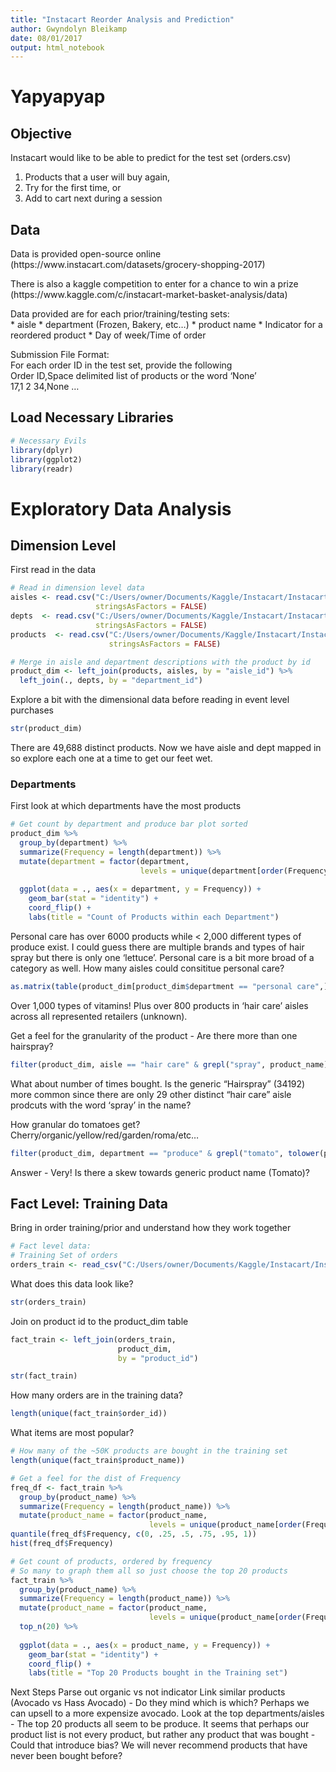 ```yaml
---
title: "Instacart Reorder Analysis and Prediction"
author: Gwyndolyn Bleikamp
date: 08/01/2017
output: html_notebook
---
```


# Yapyapyap

## Objective
Instacart would like to be able to predict for the test set (orders.csv)

1. Products that a user will buy again,
2. Try for the first time, or 
3. Add to cart next during a session

## Data
Data is provided open-source online 
(https://www.instacart.com/datasets/grocery-shopping-2017)

There is also a kaggle competition to enter for a chance to win a prize
(https://www.kaggle.com/c/instacart-market-basket-analysis/data)

Data provided are for each prior/training/testing sets:  
* aisle 
* department (Frozen, Bakery, etc...)
* product name
* Indicator for a reordered product
* Day of week/Time of order

Submission File Format:  
For each order ID in the test set, provide the following  
Order ID,Space delimited list of products or the word 'None'   
17,1 2
34,None
...

## Load Necessary Libraries
```r
# Necessary Evils
library(dplyr)
library(ggplot2)
library(readr)
```


# Exploratory Data Analysis

## Dimension Level

First read in the data
```r

# Read in dimension level data
aisles <- read.csv("C:/Users/owner/Documents/Kaggle/Instacart/Instacart_Data/instacart_2017_05_01/aisles.csv",
                   stringsAsFactors = FALSE)
depts  <- read.csv("C:/Users/owner/Documents/Kaggle/Instacart/Instacart_Data/instacart_2017_05_01/departments.csv",
                   stringsAsFactors = FALSE)
products  <- read.csv("C:/Users/owner/Documents/Kaggle/Instacart/Instacart_Data/instacart_2017_05_01/products.csv",
                      stringsAsFactors = FALSE)

# Merge in aisle and department descriptions with the product by id
product_dim <- left_join(products, aisles, by = "aisle_id") %>%
  left_join(., depts, by = "department_id")

```

Explore a bit with the dimensional data before reading in event level purchases
```r
str(product_dim)
```

There are 49,688 distinct products. Now we have aisle and dept mapped in so 
explore each one at a time to get our feet wet.

### Departments

First look at which departments have the most products
```r
# Get count by department and produce bar plot sorted
product_dim %>%
  group_by(department) %>%
  summarize(Frequency = length(department)) %>%
  mutate(department = factor(department, 
                             levels = unique(department[order(Frequency)]))) %>%
  
  ggplot(data = ., aes(x = department, y = Frequency)) + 
    geom_bar(stat = "identity") + 
    coord_flip() + 
    labs(title = "Count of Products within each Department")
```

Personal care has over 6000 products while < 2,000 different types of produce exist. I could guess there are multiple brands and types of hair spray but there is only one 'lettuce'. Personal care is a bit more broad of a category as well. How many aisles could consititue personal care?

```r
as.matrix(table(product_dim[product_dim$department == "personal care",]$aisle))
```
Over 1,000 types of vitamins! Plus over 800 products in 'hair care' aisles 
across all represented retailers (unknown).

Get a feel for the granularity of the product - Are there more than one hairspray? 
```r
filter(product_dim, aisle == "hair care" & grepl("spray", product_name))
```

What about number of times bought. Is the generic "Hairspray" (34192) more
common since there are only 29 other distinct "hair care" aisle prodcuts 
with the word 'spray' in the name?


How granular do tomatoes get? Cherry/organic/yellow/red/garden/roma/etc...
```r
filter(product_dim, department == "produce" & grepl("tomato", tolower(product_name)))
```
Answer - Very!
Is there a skew towards generic product name (Tomato)?

## Fact Level: Training Data
Bring in order training/prior and understand how they work together

```r
# Fact level data:
# Training Set of orders
orders_train <- read_csv("C:/Users/owner/Documents/Kaggle/Instacart/Instacart_Data/instacart_2017_05_01/order_products__train.csv")
```

What does this data look like?
```r
str(orders_train)
```
Join on product id to the product_dim table
```r
fact_train <- left_join(orders_train,
                        product_dim,
                        by = "product_id")

str(fact_train)
```

How many orders are in the training data?
```r
length(unique(fact_train$order_id))
```

What items are most popular?
```r

# How many of the ~50K products are bought in the training set
length(unique(fact_train$product_name))

# Get a feel for the dist of Frequency
freq_df <- fact_train %>%
  group_by(product_name) %>%
  summarize(Frequency = length(product_name)) %>%
  mutate(product_name = factor(product_name, 
                               levels = unique(product_name[order(Frequency)]))) 
quantile(freq_df$Frequency, c(0, .25, .5, .75, .95, 1))
hist(freq_df$Frequency)

# Get count of products, ordered by frequency
# So many to graph them all so just choose the top 20 products
fact_train %>%
  group_by(product_name) %>%
  summarize(Frequency = length(product_name)) %>%
  mutate(product_name = factor(product_name, 
                               levels = unique(product_name[order(Frequency)]))) %>% 
  top_n(20) %>%
  
  ggplot(data = ., aes(x = product_name, y = Frequency)) + 
    geom_bar(stat = "identity") + 
    coord_flip() + 
    labs(title = "Top 20 Products bought in the Training set")
```

Next Steps
Parse out organic vs not indicator
Link similar products (Avocado vs Hass Avocado) - Do they mind which is which?
Perhaps we can upsell to a more expensize avocado.
Look at the top departments/aisles - The top 20 products all seem to be produce.
It seems that perhaps our product list is not every product, but rather any product that was bought - Could that introduce bias? We will never recommend products that have never been bought before?
